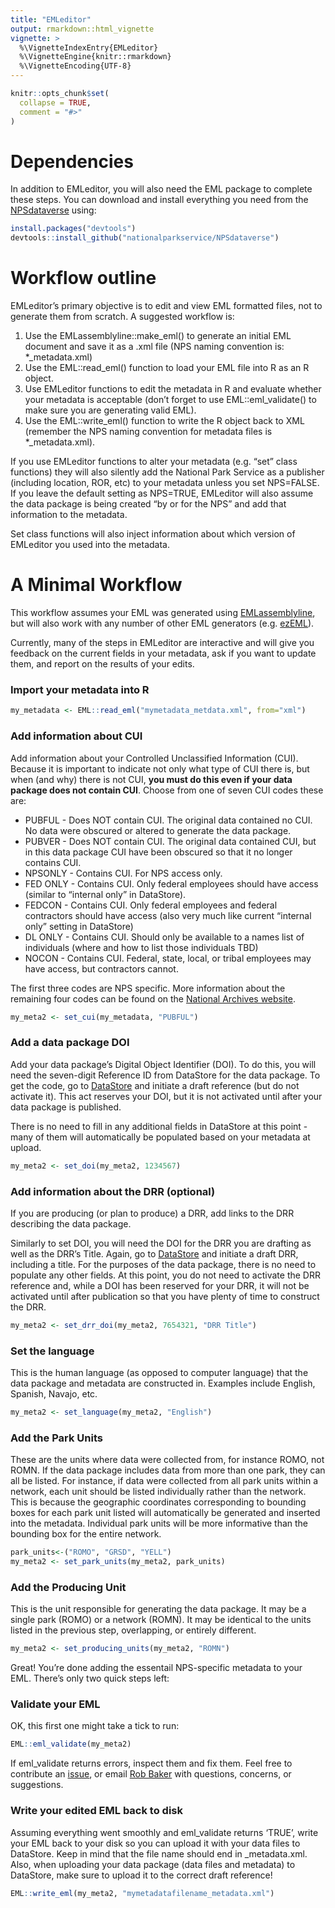 ```yaml
---
title: "EMLeditor"
output: rmarkdown::html_vignette
vignette: >
  %\VignetteIndexEntry{EMLeditor}
  %\VignetteEngine{knitr::rmarkdown}
  %\VignetteEncoding{UTF-8}
---
```


```r
knitr::opts_chunk$set(
  collapse = TRUE,
  comment = "#>"
)
```
# Dependencies
In addition to EMLeditor, you will also need the EML package to complete these steps. You can download and install everything you need from the [NPSdataverse](https://github.com/nationalparkservice/NPSdataverse) using:

```r
install.packages("devtools")
devtools::install_github("nationalparkservice/NPSdataverse")
```

# Workflow outline

EMLeditor’s primary objective is to edit and view EML formatted files, not to generate them from scratch. A suggested workflow is:

1) Use the EMLassemblyline::make_eml() to generate an initial EML document and save it as a .xml file (NPS naming convention is: *_metadata.xml)
2) Use the EML::read_eml() function to load your EML file into R as an R object.
3) Use EMLeditor functions to edit the metadata in R and evaluate whether your metadata is acceptable (don't forget to use EML::eml_validate() to make sure you are generating valid EML).
4) Use the EML::write_eml() function to write the R object back to XML (remember the NPS naming convention for metadata files is *_metadata.xml).

If you use EMLeditor functions to alter your metadata (e.g. "set" class functions) they will also silently add the National Park Service as a publisher (including location, ROR, etc) to your metadata unless you set NPS=FALSE. If you leave the default setting as NPS=TRUE, EMLeditor will also assume the data package is being created "by or for the NPS" and add that information to the metadata. 

Set class functions will also inject information about which version of EMLeditor you used into the metadata.

# A Minimal Workflow

This workflow assumes your EML was generated using [EMLassemblyline](https://github.com/EDIorg/emlAssemblyLine), but will also work with any number of other EML generators (e.g. [ezEML]("https://ezeml.edirepository.org/eml/")).

Currently, many of the steps in EMLeditor are interactive and will give you feedback on the current fields in your metadata, ask if you want to update them, and report on the results of your edits. 

### Import your metadata into R

```r
my_metadata <- EML::read_eml("mymetadata_metdata.xml", from="xml")
```

### Add information about CUI

Add information about your Controlled Unclassified Information (CUI). Because it is important to indicate not only what type of CUI there is, but when (and why) there is not CUI, **you must do this even if your data package does not contain CUI**. Choose from one of seven CUI codes these are:

  * PUBFUL - Does NOT contain CUI. The original data contained no CUI. No data were obscured or altered to generate the data package.
  * PUBVER - Does NOT contain CUI. The original data contained CUI, but in this data package CUI have been obscured so that it no longer contains CUI.
  * NPSONLY - Contains CUI. For NPS access only.
  * FED ONLY - Contains CUI. Only federal employees should have access (similar to "internal only" in DataStore).
  * FEDCON - Contains CUI. Only federal employees and federal contractors should have access (also very much like current "internal only" setting in DataStore)
  * DL ONLY - Contains CUI. Should only be available to a names list of individuals (where and how to list those individuals TBD)
  * NOCON - Contains  CUI. Federal, state, local, or tribal employees may have access, but contractors cannot.
  
The first three codes are NPS specific. More information about the remaining four codes can be found on the [National Archives website](https://www.archives.gov/cui/registry/limited-dissemination).

```r
my_meta2 <- set_cui(my_metadata, "PUBFUL")
```

### Add a data package DOI

Add your data package's Digital Object Identifier (DOI). To do this, you will need the seven-digit Reference ID from DataStore for the data package. To get the code, go to [DataStore](https://irma.nps.gov/DataStore/) and initiate a draft reference (but do not activate it). This act reserves your DOI, but it is not activated until after your data package is published.

There is no need to fill in any additional fields in DataStore at this point - many of them will automatically be populated based on your metadata at upload.

``` r
my_meta2 <- set_doi(my_meta2, 1234567)
```

### Add information about the DRR (optional)

If you are producing (or plan to produce) a DRR, add links to the DRR describing the data package. 

Similarly to set DOI, you will need the DOI for the DRR you are drafting as well as the DRR's Title. Again, go to [DataStore](https://irma.nps.gov/DataStore) and initiate a draft DRR, including a title. For the purposes of the data package, there is no need to populate any other fields. At this point, you do not need to activate the DRR reference and, while a DOI has been reserved for your DRR, it will not be activated until after publication so that you have plenty of time to construct the DRR.

```r
my_meta2 <- set_drr_doi(my_meta2, 7654321, "DRR Title")
```

### Set the language

This is the human language (as opposed to computer language) that the data package and metadata are constructed in. Examples include English, Spanish, Navajo, etc.

``` r
my_meta2 <- set_language(my_meta2, "English")
```

### Add the Park Units

These are the units where data were collected from, for instance ROMO, not ROMN. If the data package includes data from more than one park, they can all be listed. For instance, if data were collected from all park units within a network, each unit should be listed individually rather than the network. This is because the geographic coordinates corresponding to bounding boxes for each park unit listed will automatically be generated and inserted into the metadata. Individual park units will be more informative than the bounding box for the entire network.

``` r
park_units<-("ROMO", "GRSD", "YELL")
my_meta2 <- set_park_units(my_meta2, park_units)
```

### Add the Producing Unit

This is the unit responsible for generating the data package. It may be a single park (ROMO) or a network (ROMN). It may be identical to the units listed in the previous step, overlapping, or entirely different.

```r
my_meta2 <- set_producing_units(my_meta2, "ROMN")
```

Great! You're done adding the essentail NPS-specific metadata to your EML. There's only two quick steps left:

### Validate your EML 

OK, this first one might take a tick to run:

```r
EML::eml_validate(my_meta2)
```

If eml_validate returns errors, inspect them and fix them. Feel free to contribute an [issue](https://github.com/nationalparkservice/EMLeditor/issues), or email [Rob Baker](mailto:robert_baker@nps.gov?subject=EMLeditor%20issues) with questions, concerns, or suggestions. 


### Write your edited EML back to disk

Assuming everything went smoothly and eml_validate returns 'TRUE', write your EML back to your disk so you can upload it with your data files to DataStore. Keep in mind that the file name should end in _metadata.xml. Also, when uploading your data package (data files and metadata) to DataStore, make sure to upload it to the correct draft reference!

```r
EML::write_eml(my_meta2, "mymetadatafilename_metadata.xml")
```


